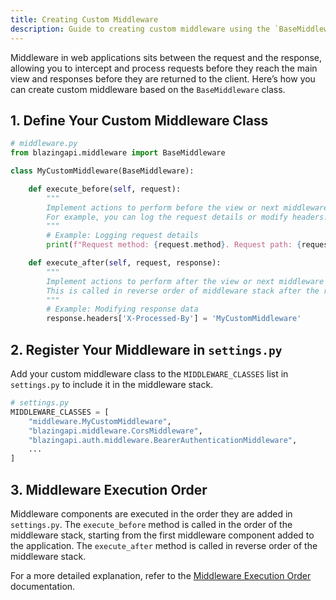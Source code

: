```yaml
---
title: Creating Custom Middleware
description: Guide to creating custom middleware using the `BaseMiddleware` class.
---
```


Middleware in web applications sits between the request and the response, allowing you to intercept and process requests before they reach the main view and responses before they are returned to the client. Here’s how you can create custom middleware based on the `BaseMiddleware` class.

## 1. Define Your Custom Middleware Class

```python
# middleware.py
from blazingapi.middleware import BaseMiddleware

class MyCustomMiddleware(BaseMiddleware):

    def execute_before(self, request):
        """
        Implement actions to perform before the view or next middleware is called.
        For example, you can log the request details or modify headers.
        """
        # Example: Logging request details
        print(f"Request method: {request.method}. Request path: {request.path}")

    def execute_after(self, request, response):
        """
        Implement actions to perform after the view or next middleware is called.
        This is called in reverse order of middleware stack after the response is generated.
        """
        # Example: Modifying response data
        response.headers['X-Processed-By'] = 'MyCustomMiddleware'
```

## 2. Register Your Middleware in `settings.py`

Add your custom middleware class to the `MIDDLEWARE_CLASSES` list in `settings.py` to include it in the middleware stack.

```python
# settings.py
MIDDLEWARE_CLASSES = [
    "middleware.MyCustomMiddleware",
    "blazingapi.middleware.CorsMiddleware",
    "blazingapi.auth.middleware.BearerAuthenticationMiddleware",
    ...
]
```

## 3. Middleware Execution Order

Middleware components are executed in the order they are added in `settings.py`. The `execute_before` method is called in the order of the middleware stack, starting from the first middleware component added to the application. The `execute_after` method is called in reverse order of the middleware stack.

For a more detailed explanation, refer to the [Middleware Execution Order](/docs/middleware/base#middleware-execution-order) documentation.